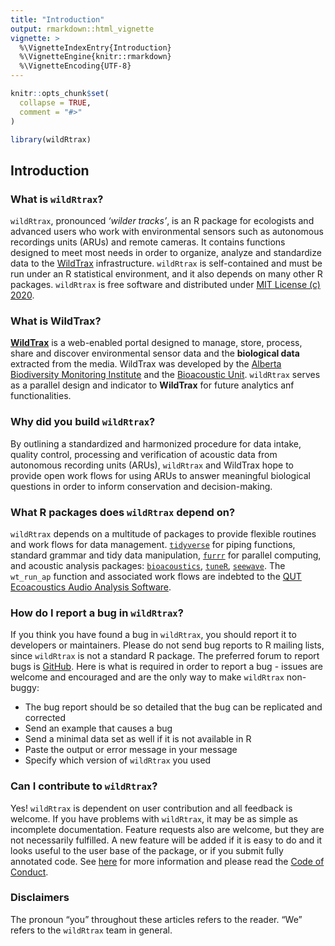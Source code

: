 ```yaml
---
title: "Introduction"
output: rmarkdown::html_vignette
vignette: >
  %\VignetteIndexEntry{Introduction}
  %\VignetteEngine{knitr::rmarkdown}
  %\VignetteEncoding{UTF-8}
---
```


```r

knitr::opts_chunk$set(
  collapse = TRUE,
  comment = "#>"
)
```

```r
library(wildRtrax)
```

## Introduction

### What is `wildRtrax`?

`wildRtrax`, pronounced *'wilder tracks'*, is an R package for ecologists and advanced users who work with environmental sensors such as autonomous recordings units (ARUs) and remote cameras. It contains functions designed to meet most needs in order to organize, analyze and standardize data to the [WildTrax](https://wwww.wildtrax.ca) infrastructure. `wildRtrax` is self-contained and must be run under an R statistical environment, and it also depends on many other R packages. `wildRtrax` is free software and distributed under [MIT License (c) 2020](https://github.com/ABbiodiversity/wildRtrax/blob/master/LICENSE).

### What is **WildTrax**?

[**WildTrax**](https://www.wildtrax.ca) is a web-enabled portal designed to manage, store, process, share and discover environmental sensor data and the  **biological data** extracted from the media. WildTrax was developed by the [Alberta Biodiversity Monitoring Institute](https://abmi.ca) and the [Bioacoustic Unit](https://bioacoustic.abmi.ca). `wildRtrax` serves as a parallel design and indicator to **WildTrax** for future analytics anf functionalities.

### Why did you build `wildRtrax`?

By outlining a standardized and harmonized procedure for data intake, quality control, processing and verification of acoustic data from autonomous recording units (ARUs), `wildRtrax` and WildTrax hope to provide open work flows for using ARUs to answer meaningful biological questions in order to inform conservation and decision-making.

### What R packages does `wildRtrax` depend on?

`wildRtrax` depends on a multitude of packages to provide flexible routines and work flows for data management. [`tidyverse`](https://tidyverse.org) for piping functions, standard grammar and tidy data manipulation, [`furrr`](https://davisvaughan.github.io/furrr/) for parallel computing, and acoustic analysis packages: [`bioacoustics`](https://cran.r-project.org/web/packages/bioacoustics/index.html), [`tuneR`](https://cran.r-project.org/web/packages/tuneR/index.html), [`seewave`](https://cran.r-project.org/web/packages/seewave/seewave.pdf). The `wt_run_ap` function and associated work flows are indebted to the [QUT Ecoacoustics Audio Analysis Software](https://github.com/QutEcoacoustics/audio-analysis). 

### How do I report a bug in `wildRtrax`?

If you think you have found a bug in `wildRtrax`, you should report it to developers or maintainers. Please do not send bug reports to R mailing lists, since `wildRtrax` is not a standard R package. The preferred forum to report bugs is [GitHub](https://github.com/ABbiodiversity/wildRtrax/issues).  Here is what is required in order to report a bug - issues are welcome and encouraged and are the only way to make `wildRtrax` non-buggy:

* The bug report should be so detailed that the bug can be replicated and corrected
* Send an example that causes a bug
* Send a minimal data set as well if it is not available in R
* Paste the output or error message in your message
* Specify which version of `wildRtrax` you used

### Can I contribute to `wildRtrax`?

Yes! `wildRtrax` is dependent on user contribution and all feedback is welcome. If you have problems with `wildRtrax`, it may be as simple as incomplete documentation. Feature requests also are welcome, but they are not necessarily fulfilled. A new feature will be added if it is easy to do and it looks useful to the user base of the package, or if you submit fully annotated code. See [here](https://abbiodiversity.github.io/wildRtrax/CONTRIBUTING.html) for more information and please read the [Code of Conduct](CODE_OF_CONDUCT.md).

### Disclaimers

The pronoun “you” throughout these articles refers to the reader. “We” refers to the `wildRtrax` team in general.
